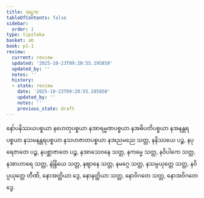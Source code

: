 ```yaml
---
title: အဋ္ဌက
tableOfContents: false
sidebar:
  order: 1
type: tipitaka
basket: ab
book: p1-1
review:
  current: review
  updated: '2025-10-23T09:20:55.195850'
  updated_by: ''
  notes: ''
  history:
  - state: review
    date: '2025-10-23T09:20:55.195850'
    updated_by: ''
    notes: ''
    previous_state: draft
---
```



<ReviewStatus review={frontmatter.review} showDetails={true} />

<HypothesisAnnotation frontmatter={frontmatter} />

<DynamicBreadcrumb />

<Paragraph number="1210" book="p1-1">
နော်ပနိဿယပစ္စယာ နဟေတုပစ္စယာ နအာရမ္မဏပစ္စယာ နအဓိပတိပစ္စယာ နအနန္တရပစ္စယာ နသမနန္တရပစ္စယာ နသဟဇာတပစ္စယာ နအညမညေ သတ္တ, နနိဿယေ ပဉ္စ, နပုရေဇာတေ ပဉ္စ, နပစ္ဆာဇာတေ ပဉ္စ, နအာသေဝနေ သတ္တ, နကမ္မေ သတ္တ, နဝိပါကေ သတ္တ, နအာဟာရေ သတ္တ, နဲန္ဒြိယေ သတ္တ, နဈာနေ သတ္တ, နမဂ္ဂေ သတ္တ, နသမ္ပယုတ္တေ သတ္တ, နဝိပ္ပယုတ္တေ တီဏိ, နောအတ္ထိယာ ဒွေ, နောနတ္ထိယာ သတ္တ, နောဝိဂတေ သတ္တ, နောအဝိဂတေ ဒွေ.
</Paragraph>